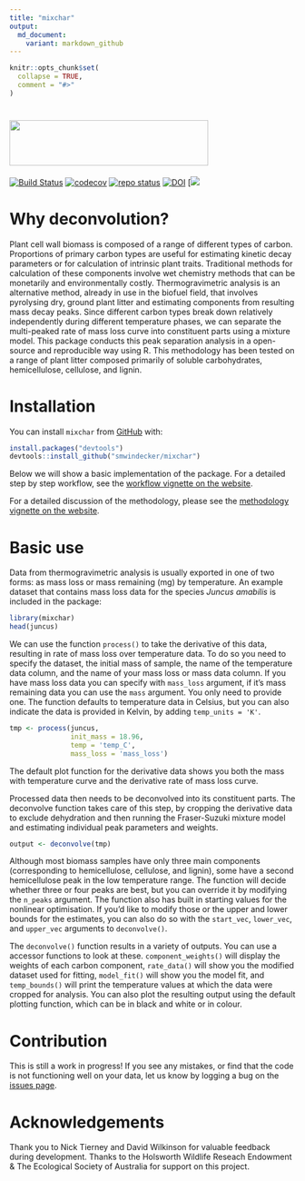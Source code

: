 ```yaml
---
title: "mixchar"
output:
  md_document:
    variant: markdown_github
---
```


```r
knitr::opts_chunk$set(
  collapse = TRUE,
  comment = "#>"
)
```

# <img src = "man/figures/logo.png" height="80" width="350" />

[![Build Status](https://travis-ci.com/smwindecker/mixchar.svg?branch=master)](https://travis-ci.org/smwindecker/mixchar)
[![codecov](https://codecov.io/gh/smwindecker/mixchar/branch/master/graph/badge.svg)](https://codecov.io/gh/smwindecker/mixchar)
[![repo status](http://www.repostatus.org/badges/latest/active.svg)](http://www.repostatus.org/#active)
[![DOI](https://zenodo.org/badge/103010631.svg)](https://zenodo.org/badge/latestdoi/103010631)
[![](http://www.r-pkg.org/badges/version/mixchar)

# Why deconvolution?

Plant cell wall biomass is composed of a range of different types of carbon. Proportions of primary carbon types are useful for estimating kinetic decay parameters or for calculation of intrinsic plant traits. Traditional methods for calculation of these components involve wet chemistry methods that can be monetarily and environmentally costly. Thermogravimetric analysis is an alternative method, already in use in the biofuel field, that involves pyrolysing dry, ground plant litter and estimating components from resulting mass decay peaks. Since different carbon types break down relatively independently during different temperature phases, we can separate the multi-peaked rate of mass loss curve into constituent parts using a mixture model. This package conducts this peak separation analysis in a open-source and reproducible way using R. This methodology has been tested on a range of plant litter composed primarily of soluble carbohydrates, hemicellulose, cellulose, and lignin.

# Installation

You can install `mixchar` from [GitHub](https://github.com/) with:

``` r
install.packages("devtools")
devtools::install_github("smwindecker/mixchar")
```

Below we will show a basic implementation of the package. For a detailed step by step workflow, see the [workflow vignette on the website](http://smwindecker.github.io/mixchar/articles/mixchar.html).

For a detailed discussion of the methodology, please see the [methodology vignette on the website](http://smwindecker.github.io/mixchar/articles/Background.html). 

# Basic use

Data from thermogravimetric analysis is usually exported in one of two forms: as mass loss or mass remaining (mg) by temperature. An example dataset that contains mass loss data for the species *Juncus amabilis* is included in the package:

```r
library(mixchar)
head(juncus)
```

We can use the function `process()` to take the derivative of this data, resulting in rate of mass loss over temperature data. To do so you need to specify the dataset, the initial mass of sample, the name of the temperature data column, and the name of your mass loss or mass data column. If you have mass loss data you can specify with `mass_loss` argument, if it's mass remaining data you can use the `mass` argument. You only need to provide one. The function defaults to temperature data in Celsius, but you can also indicate the data is provided in Kelvin, by adding `temp_units = 'K'`.

```r
tmp <- process(juncus, 
               init_mass = 18.96, 
               temp = 'temp_C', 
               mass_loss = 'mass_loss')
```

The default plot function for the derivative data shows you both the mass with temperature curve and the derivative rate of mass loss curve.

Processed data then needs to be deconvolved into its constituent parts. The deconvolve function takes care of this step, by cropping the derivative data to exclude dehydration and then running the Fraser-Suzuki mixture model and estimating individual peak parameters and weights.

```r
output <- deconvolve(tmp)
```

Although most biomass samples have only three main components (corresponding to hemicellulose, cellulose, and lignin), some have a second hemicellulose peak in the low temperature range. The function will decide whether three or four peaks are best, but you can override it by modifying the `n_peaks` argument. The function also has built in starting values for the nonlinear optimisation. If you'd like to modify those or the upper and lower bounds for the estimates, you can also do so with the `start_vec`, `lower_vec`, and `upper_vec` arguments to `deconvolve()`.

The `deconvolve()` function results in a variety of outputs. You can use a accessor functions to look at these. `component_weights()` will display the weights of each carbon component, `rate_data()` will show you the modified dataset used for fitting, `model_fit()` will show you the model fit, and `temp_bounds()` will print the temperature values at which the data were cropped for analysis. You can also plot the resulting output using the default plotting function, which can be in black and white or in colour.

# Contribution

This is still a work in progress! If you see any mistakes, or find that the code is not functioning well on your data, let us know by logging a bug on the [issues page](http://www.github.com/smwindecker/mixchar/issues). 

# Acknowledgements

Thank you to Nick Tierney and David Wilkinson for valuable feedback during development. Thanks to the Holsworth Wildlife Reseach Endowment & The Ecological Society of Australia for support on this project.
